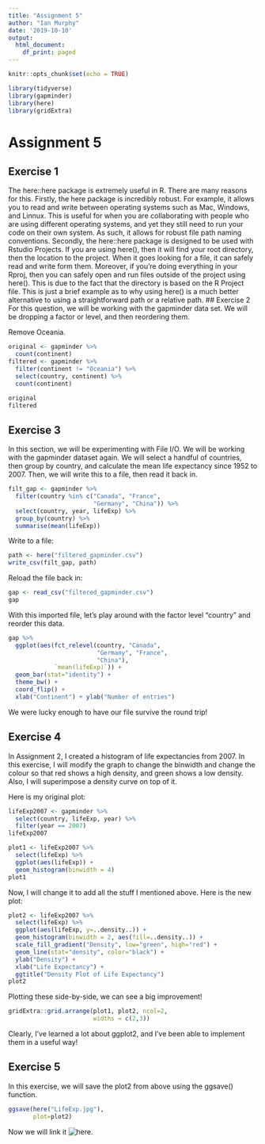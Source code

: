 ```yaml
---
title: "Assignment 5"
author: "Ian Murphy"
date: '2019-10-10'
output:
  html_document:
    df_print: paged
---
```


```r
knitr::opts_chunk$set(echo = TRUE)
```
```r
library(tidyverse)
library(gapminder)
library(here)
library(gridExtra)
```


# Assignment 5

## Exercise 1
The here::here package is extremely useful in R. There are many reasons for this. Firstly, the here package is incredibly robust. For example, it allows you to read and write between operating systems such as Mac, Windows, and Linnux. This is useful for when you are collaborating with people who are using different operating systems, and yet they still need to run your code on their own system. As such, it allows for robust file path naming conventions. Secondly, the here::here package is designed to be used with Rstudio Projects. If you are using here(), then it will find your root directory, then the location to the project. When it goes looking for a file, it can safely read and write form them. Moreover, if you're doing everything in your Rproj, then you can safely open and run files outside of the project using here(). This is due to the fact that the directory is based on the R Project file. This is just a brief example as to why using here() is a much better alternative to using a straightforward path or a relative path. 
## Exercise 2
For this question, we will be working with the gapminder data set. We will be dropping a factor or level, and then reordering them.

Remove Oceania.
```r
original <- gapminder %>% 
  count(continent)
filtered <- gapminder %>% 
  filter(continent != "Oceania") %>% 
  select(country, continent) %>% 
  count(continent)

original
filtered
```

## Exercise 3
In this section, we will be experimenting with File I/O. We will be working with the gapminder dataset again. We will select a handful of countries, then group by country, and calculate the mean life expectancy since 1952 to 2007. Then, we will write this to a file, then read it back in.

```r
filt_gap <- gapminder %>% 
  filter(country %in% c("Canada", "France",
                        "Germany", "China")) %>%
  select(country, year, lifeExp) %>% 
  group_by(country) %>% 
  summarise(mean(lifeExp))
```
Write to a file:

```r
path <- here("filtered_gapminder.csv")
write_csv(filt_gap, path)
```

Reload the file back in:
```r
gap <- read_csv("filtered_gapminder.csv")
gap
```

With this imported file, let's play around with the factor level "country" and reorder this data.

```r
gap %>%
  ggplot(aes(fct_relevel(country, "Canada",
                         "Germany", "France",
                         "China"),
             `mean(lifeExp)`)) +
  geom_bar(stat="identity") +
  theme_bw() +
  coord_flip() +
  xlab("Continent") + ylab("Number of entries") 
```

We were lucky enough to have our file survive the round trip! 

## Exercise 4
In Assignment 2, I created a histogram of life expectancies from 2007. In this exercise, I will modify the graph to change the binwidth and change the colour so that red shows a high density, and green shows a low density. Also, I will superimpose a density curve on top of it.

Here is my original plot:
```r
lifeExp2007 <- gapminder %>%
  select(country, lifeExp, year) %>%
  filter(year == 2007)
lifeExp2007

plot1 <- lifeExp2007 %>%
  select(lifeExp) %>%
  ggplot(aes(lifeExp)) +
  geom_histogram(binwidth = 4)
plot1
```

Now, I will change it to add all the stuff I mentioned above. Here is the new plot:
```r
plot2 <- lifeExp2007 %>%
  select(lifeExp) %>%
  ggplot(aes(lifeExp, y=..density..)) +
  geom_histogram(binwidth = 2, aes(fill=..density..)) +
  scale_fill_gradient("Density", low="green", high="red") +
  geom_line(stat="density", color="black") +
  ylab("Density") +
  xlab("Life Expectancy") +
  ggtitle("Density Plot of Life Expectancy")
plot2
```


Plotting these side-by-side, we can see a big improvement!
```r
gridExtra::grid.arrange(plot1, plot2, ncol=2,
                        widths = c(2,3))
```
Clearly, I've learned a lot about ggplot2, and I've been able to implement them in a useful way!

## Exercise 5
In this exercise, we will save the plot2 from above using the ggsave() function.

```r
ggsave(here("LifeExp.jpg"),
       plot=plot2)
```

Now we will link it ![here.]("~/Desktop/STAT 545A/Assignment 05/LifeExp.jpg")



